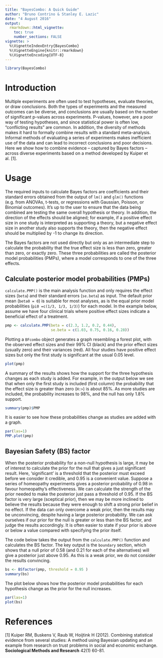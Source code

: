 ```yaml
---
title: "BayesCombo: A Quick Guide"
author: "Bruno Contrino & Stanley E. Lazic"
date: "4 August 2016"
output: 
  rmarkdown::html_vignette:
    toc: true
    number_sections: FALSE
vignette: >
  %\VignetteIndexEntry{BayesCombo}
  %\VignetteEngine{knitr::rmarkdown}
  %\VignetteEncoding{UTF-8}
---
```


```r
library(BayesCombo)
```

# Introduction 

Multiple experiments are often used to test hypotheses, evaluate theories, or draw conclusions. Both the types of experiments and the measured outcomes can be diverse, and conclusions are usually based on the number of significant p-values across experiments. P-values, however, are a poor way of testing hypotheses, and since statistical power is often low, "conflicting results" are common. In addition, the diversity of methods makes it hard to formally combine results with a standard meta-analysis. Informal methods of evaluating a series of experiments makes inefficient use of the data and can lead to incorrect conclusions and poor decisions. Here we show how to combine evidence &#8211; captured by Bayes factors &#8211; across diverse experiments based on a method developed by Kuiper et al. [1]. 




# Usage 

The required inputs to calculate Bayes factors are coefficients and their standard errors obtained from the output of `lm()` and `glm()` functions (e.g. from ANOVAs, t-tests, or regressions with Gaussian, Poisson, or Binomial outcomes). It's up to the user to ensure that the data being combined are testing the same overall hypothesis or theory. In addition, the direction of the effects should be aligned; for example, if a positive effect size in one study is interpreted as supporting a theory, but a negative effect size in another study also supports the theory, then the negative effect should be multiplied by -1 to change its direction.

The Bayes factors are not used directly but only as an intermediate step to calculate the probability that the true effect size is less than zero, greater than zero, or exactly zero. These three probabilities are called the posterior model probabilities (PMPs), where a model corresponds to one of the three effects.


## Calculate posterior model probabilities (PMPs)

`calculate.PMP()` is the main analysis function and only requires the effect sizes (`beta`) and their standard errors (`se.beta`) as input. The default prior mean (`beta0 = 0`) is suitable for most analyses, as is the equal prior model probabilities (`pi0 =c(1/3, 1/3, 1/3)`) for each model. In the example below, assume we have four clinical trials where positive effect sizes indicate a beneficial effect of a treatment.

```r
pmp <- calculate.PMP(beta = c(2.3, 1.2, 0.2, 0.44),
	                 se.beta = c(1.03, 0.75, 0.16, 0.28))
```


Plotting a `BFcombo` object generates a graph resembling a forest plot, with the observed effect sizes and their 99% CI (black) and the prior effect sizes (usually zero) and their variances (red). All four studies have positive effect sizes but only the first study is significant at the usual 0.05 level.


```r
plot(pmp)
```

A summary of the results shows how the support for the three hypothesis changes as each study is added. For example, in the output below we see that when only the first study is included (first column) the probability that the effect size is greater than zero (`H:>`) is about 85%. As more studies are included, the probability increases to 98%, and the null has only 1.8% support.


```r
summary(pmp)$PMP
```

It is easier to see how these probabilities change as studies are added with a graph.


```r
par(las=1)
PMP.plot(pmp)
```



## Bayesian Safety (BS) factor

When the posterior probability for a non-null hypothesis is large, it may be of interest to calculate the prior for the null that gives a just significant result. Here, 'significant' is a threshold that the posterior must exceed before we consider it credible, and 0.95 is a convenient value. Suppose a series of homeopathy experiments gives a posterior probability of 0.98 in favour homeopathy's effectiveness. We can calculate the strength of the prior needed to make the posterior just pass a threshold of 0.95. If the BS factor is very large (sceptical prior), then we may be more inclined to believe the results because they were enough to shift a strong prior belief in no effect. If the data can only overcome a weak prior, then the results may be unconvincing, despite having a large posterior probability. We can ask ourselves if our prior for the null is greater or less than the BS factor, and judge the results accordingly. It is often easier to state if your prior is above or below a value compared with specifying the prior itself.

The code below takes the output from the `calculate.PMP()` function and calculates the BS factor. The key output is the `boundary` section, which shows that a null prior of 0.58 (and 0.21 for each of the alternatives) will give a posterior just above 0.95. As this is a weak prior, we do not consider the results convincing. 

```r
bs <- BSfactor(pmp, threshold = 0.95 )
summary(bs)
```

The plot below shows how the posterior model probabilities for each hypothesis change as the prior for the null increases.


```r
par(las=1)
plot(bs)
```

# References 

[1] Kuiper RM, Buskens V, Raub W, Hoijtink H (2012). Combining statistical evidence from several studies: A method using Bayesian updating and an example from research on trust problems in social and economic exchange. __Sociological Methods and Research__ 42(1) 60-81.
